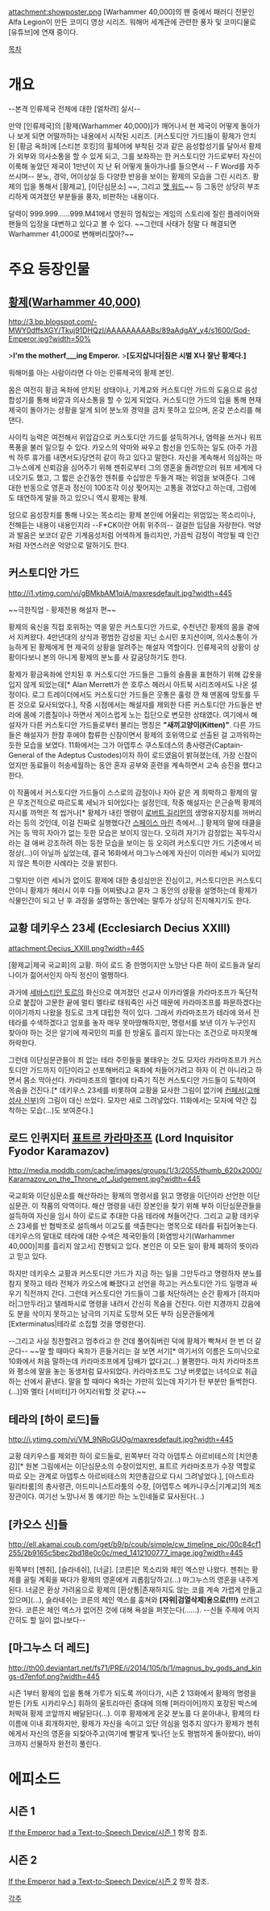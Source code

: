 attachment:showposter.png
[Warhammer 40,000]의 팬 중에서 패러디 전문인 Alfa Legion이 만든 코미디 영상 시리즈. 워해머 세계관에 관련한 풍자 및 코미디물로 [유튜브]에 연재 중이다.

[[목차]]

= 개요 =
--본격 인류제국 전체에 대한 [얼차려] 실시--

만약 [인류제국]의 [황제(Warhammer 40,000)]가 깨어나서 현 제국이 어떻게 돌아가나 보게 되면 어떨까하는 내용에서 시작된 시리즈. 
[커스토디안 가드]들이 황제가 안치된 [황금 옥좌]에 [스티븐 호킹]의 휠체어에 부착된 것과 같은 음성합성기를 달아서 황제가 외부와 의사소통을 할 수 있게 되고, 그를 보좌하는 한 커스토디안 가드로부터 자신이 이룩해 놓았던 제국이 1만년이 지 난 뒤 어떻게 돌아가나를 들으면서 -- F Word를 자주 쓰시며-- 분노, 경악, 어이상실 등 다양한 반응을 보이는 황제의 모습을 그린 시리즈. 황제의 입을 통해서 [황제교], [이단심문소] ~~, 그리고 [[맷 워드]]~~ 등 그동안 상당히 부조리하게 여겨졌던 부분들을 풍자, 비판하는 내용이다.

달력이 999.999......999.M41에서 영원히 멈춰있는 게임의 스토리에 질린 플레이어와 팬들의 입장을 대변하고 있다고 볼 수 있다.
~~그런데 사태가 정말 다 해결되면 Warhammer 41,000로 변해버리잖아?~~

= 주요 등장인물 =
== [[황제(Warhammer 40,000)]] ==
http://3.bp.blogspot.com/-MWY0dffsXGY/Tkuj91DHQzI/AAAAAAAAABs/89aAdgAY_y4/s1600/God-Emperor.jpg?width=50%

>'''I'm the motherf___ing Emperor.'''
>'''[도지삽니다|짐은 시벌 X나 잘난 황제다.]'''

워해머를 아는 사람이라면 다 아는 인류제국의 황제 본인.

몸은 여전히 황금 옥좌에 안치된 상태이나, 기계교와 커스토디안 가드의 도움으로 음성합성기를 통해 바깥과 의사소통을 할 수 있게 되었다. 커스토디안 가드의 입을 통해 현재 제국이 돌아가는 상황을 알게 되어 분노와 경악을 금치 못하고 있으며, 온갖 쓴소리를 해댄다.

사이킥 능력은 여전해서 위압감으로 커스토디안 가드를 설득하거나, 염력을 쓰거나 워프 폭풍을 불러 일으킬 수 있다. 카오스의 악마와 싸우고 함선을 인도하는 일도 (아주 가끔씩 하루 휴가를 내면서도)당연히 같이 하고 있다고 말한다. 자신을 계속해서 의심하는 마그누스에게 신뢰감을 심어주기 위해 젠취로부터 그의 영혼을 돌려받으러 워프 세계에 다녀오기도 했고, 그 짧은 순간동안 젠취를 수십방은 두들겨 패는 위엄을 보여준다. 그에 대한 반동으로 영혼과 정신이 100조각 이상 찢어지는 고통을 겪었다고 하는데, 그럼에도 태연하게 말을 하고 있으니 역시 황제는 황제.

덤으로 음성장치를 통해 나오는 목소리는 황제 본인에 어울리는 위엄있는 목소리이나, 전해듣는 내용이 내용인지라 --F*CK이란 어휘 위주의-- 걸걸한 입담을 자랑한다. 억양과 발음은 보코더 같은 기계음성처럼 어색하게 들리지만, 가끔씩 감정이 격앙될 때 인간처럼 자연스러운 억양으로 말하기도 한다.

== 커스토디안 가드 ==
http://i1.ytimg.com/vi/gBMkbAM1qiA/maxresdefault.jpg?width=445

~~극한직업 - 황제전용 해설자 편~~

황제의 육신을 직접 호위하는 역을 맡은 커스토디안 가드로, 수천년간 황제의 몸을 곁에서 지켜왔다. 4만년대의 상식과 평범한 감성을 지닌 소시민 포지션이며, 의사소통이 가능하게 된 황제에게 현 제국의 상황을 알려주는 해설자 역할이다. 인류제국의 상황이 상황이다보니 본의 아니게 황제의 분노를 사 갈굼당하기도 한다.

황제가 황금옥좌에 안치된 후 커스토디안 가드들은 그들의 슬픔을 표현하기 위해 갑옷을 입지 않게 되었는데[* Alan Merrett가 쓴 호루스 헤러시 아트북 시리즈에서도 나온 설정이다. 로그 트레이더에서도 커스토디안 가드들은 웃통은 훌렁 깐 채 맨몸에 망토를 두른 것으로 묘사되었다.], 작중 시점에서는 해설자를 제외한 다른 커스토디안 가드들은 반라에 몸에 기름칠이나 하면서 게이스럽게 노는 집단으로 변모한 상태였다. 여기에서 해설자가 다른 커스토디안 가드들로부터 불리는 명칭은 '''"새끼고양이(Kitten)"'''. 다른 가드들은 해설자가 한참 후에야 합류한 신참이면서 황제의 호위역으로 선출된 걸 고까워하는 듯한 모습을 보였다. 11화에서는 그가 아뎁투스 쿠스토데스의 총사령관(Captain-General of the Adeptus Custodes)이자 하이 로드였음이 밝혀졌는데, 가장 신참이었지만 동료들이 허송세월하는 동안 혼자 공부와 훈련을 계속하면서 고속 승진을 했다고 한다.

이 작품에서 커스토디안 가드들이 스스로의 감정이나 자아 같은 게 희박하고 황제의 말은 무조건적으로 따르도록 세뇌가 되어있다는 설정인데, 작중 해설자는 은근슬쩍 황제의 지시를 까먹은 척 씹거나[* 황제가 내린 명령이 [[로버트 길리먼]]의 생명유지장치를 꺼버리라는 등의 것인데, 이걸 진짜로 실행했다간 [[스페이스 마린]] 측에서...] 황제의 말에 태클을 거는 등 딱히 자아가 없는 듯한 모습은 보이지 않는다. 오히려 자기가 감정없는 꼭두각시라는 걸 애써 강조하려 하는 등한 모습을 보이는 등 오히려 커스토디안 가드 기준에서 비정상(...)이 아닐까 싶었는데, 결국 16화에서 마그누스에게 자신이 이러한 세뇌가 되어있지 않은 특이한 사례라는 것을 밝힌다.

그렇지만 이런 세뇌가 없이도 황제에 대한 충성심만은 진심이고, 커스토디안은 커스토디안이니 황제가 헤러시 이후 다들 어찌됐냐고 묻자 그 동안의 상황을 설명하는데 황제가 식물인간이 되고 난 후 과정을 설명하는 동안에는 말투가 상당히 진지해지기도 한다.

== 교황 데키우스 23세 (Ecclesiarch Decius XXIII) ==
attachment:Decius_XXIII.png?width=445

[황제교|제국 국교회]의 교황. 하이 로드 중 한명이지만 노망난 다른 하이 로드들과 달리 나이가 젊어서인지 아직 정신이 멀쩡하다.

과거에 [[세바스티안 토르]]의 화신으로 여겨졌던 선교사 이카라엘을 카라마조프가 독단적으로 붙잡아 고문한 끝에 멀티 멜타로 태워죽인 사건 때문에 카라마조프를 파문하겠다는 이야기까지 나왔을 정도로 크게 대립한 적이 있다. 그래서 카라마조프가 테라에 와서 전 테라를 수색하겠다고 엄포를 놓자 매우 못마땅해하지만, 명령서를 보낸 이가 누구인지 찾아야 하는 것은 알기에 제국민의 피를 한 방울도 흘리지 않는다는 조건으로 마지못해 허락한다.

그런데 이단심문관들이 죄 없는 테라 주민들을 불태우는 것도 모자라 카라마조프가 커스토디안 가드까지 이단이라고 선포해버리고 옥좌에 처들어가려고 하자 이 건 아니라고 하면서 몸소 막아선다. 카라마조프의 멜타에 타죽기 직전 커스토디안 가드들이 도착하여 목숨을 건진다.[* 데키우스 23세를 비롯하여 교황을 묘사한 그림이 없기에 [http://warhammer40k.wikia.com/wiki/Confessor 컨페서(고해성사 신부)]의 그림이 대신 쓰었다. 모자만 새로 그려넣었다. 11화에서는 모자에 약간 집착하는 모습(...)도 보여준다.]

== 로드 인퀴지터 [[표트르 카라마조프]] (Lord Inquisitor Fyodor Karamazov) ==
http://media.moddb.com/cache/images/groups/1/3/2055/thumb_620x2000/Karamazov_on_the_Throne_of_Judgement.jpg?width=445

국교회와 이단심문소를 해산하라는 황제의 명령서를 읽고 명령을 이단이라 선언한 이단심문관. 이 작품의 악역이다. 해산 명령을 내린 장본인을 찾기 위해 부하 이단심문관들을 설득하여 자신을 임시 하이 로드로 추대한 다음 테라에 쳐들어간다. 
그리고 교황 데키우스 23세를 반 협박조로 설득해서 이교도를 색출한다는 명목으로 테라를 뒤집어놓는다. 데키우스의 말대로 테라에 대한 수색은 제국민들의 [화염방사기(Warhammer 40,000)|피를 흘리지 않고서] 진행되고 있다. 본인은 이 모든 일이 황제 폐하의 뜻이라고 믿고 있다.

하지만 데키우스 교황과 커스토디안 가드가 지금 하는 일을 그만두라고 명령하자 분노를 참지 못하고 테라 전체가 카오스에 빠졌다고 선언을 하고는 커스토디안 가드 일행과 싸우기 직전까지 간다. 그런데 커스토디안 가드들이 그를 처단하려는 순간 황제가 [하지마라|그만두라]고 텔레파시로 명령을 내려서 간신히 목숨을 건진다. 이런 지경까지 갔음에도 분을 삭이지 못하고는 남극의 기지로 도망쳐 모든 부하 심문관들에게 [Exterminatus|테라로 소집할 것을 명령한다].

--그리고 사실 칭찬할려고 멈추라고 한 건데 풀어줘버린 덕에 황제가 빡쳐서 한 번 더 갈군다--
~~말 할 때마다 옥좌가 흔들거리는 걸 보면 서기[* 여기서의 이름은 도미닉으로 10화에서 처음 말하는데 카라마조프에게 담배가 없다고(...) 불평한다. 마치 카라마조프와 평소에 말을 놓는 동생처럼 묘사되었다. 카라마조프도 그냥 버릇없는 녀석으로 취급하는 선에서 끝낸다. 말을 할 때마다 옥좌는 가만히 있는데 자기가 탄 부분만 들썩한다.(...)]와 멜타 [서비터]가 어지러워할 것 같다.~~

== 테라의 [하이 로드]들 ==
http://i.ytimg.com/vi/VM_9NRoGUOg/maxresdefault.jpg?width=445

교황 데키우스를 제외한 하이 로드들로, 왼쪽부터 각각 아뎁투스 아르비테스의 [치안총감][* 원본 그림에서는 이단심문소의 수장이었지만, 표트르 카라마조프가 수장 역할로 따로 오는 관계로 아뎁투스 아르비테스의 치안총감으로 다시 그려넣었다.], [아스트라 밀리타룸]의 총사령관, 아드미니스트라툼의 수장, [아뎁투스 메카니쿠스|기계교]의 제조장관이다. 여기선 노망나서 똥 얘기만 하는 노인네들로 묘사된다(...)

== [카오스 신]들 ==
http://ell.akamai.coub.com/get/b9/p/coub/simple/cw_timeline_pic/00c84cf1255/2b9165c5bec2bd18e0c0c/med_1412100777_image.jpg?width=445

왼쪽부터 [젠취], [슬라네쉬], [너글]. [코른]은 목소리와 체인 엑스만 나왔다. 젠취는 황제를 골릴 계획을 짜다가 황제의 영혼에게 괴롭힘당하고(...) 마그누스의 영혼을 내주게 된다. 너글은 환상 가려움으로 황제의 [환상통|존재하지도 않는 코를 계속 가렵게 만들고 있으며](...), 슬라네쉬는 코른의 체인 엑스를 훔쳐와 '''[자위|검열삭제]용으로(!!!)''' 쓰려고 한다. 코른은 체인 엑스가 없어진 것에 대해 욕설을 퍼붓는다(......).
--신들 주제에 어지간히도 할 일이 없나보다--

== [마그누스 더 레드] ==
http://th00.deviantart.net/fs71/PRE/i/2014/105/b/1/magnus_by_gods_and_kings-d7enfof.png?width=445

시즌 1부터 황제의 입을 통해 가루가 되도록 까이다가, 시즌 2 13화에서 황제의 명령을 받든 [카토 시카리우스] 휘하의 울트라마린 중대에 의해 [퍼라이어]까지 포장된 박스에 처박혀 황제 코앞까지 배달된다(...). 이후 황제에게 온갖 분노를 다 쏟아내나, 황제의 타이름에 이내 회개하지만, 황제가 자신을 속이고 있단 의심을 멈추지 않다가 황제가 젠취에게서 자신의 영혼을 되찾아주고(여기에 빨갛게 빛나던 눈도 평범하게 돌아왔다), 바이크까지 선물하자 완전히 풀린다.

= 에피소드 =
== 시즌 1 ==
[[If the Emperor had a Text-to-Speech Device/시즌 1]] 항목 참조.

== 시즌 2 ==
[[If the Emperor had a Text-to-Speech Device/시즌 2]] 항목 참조.

[[각주]]
